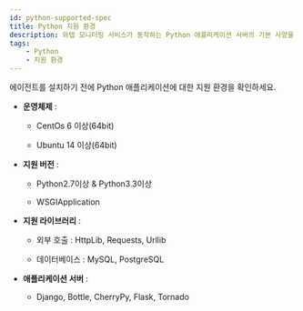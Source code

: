 ```yaml
---
id: python-supported-spec
title: Python 지원 환경
description: 와탭 모니터링 서비스가 동작하는 Python 애플리케이션 서버의 기본 사양을 알아보세요.
tags:
    - Python
    - 지원 환경
---
```


에이전트를 설치하기 전에 Python 애플리케이션에 대한 지원 환경을 확인하세요.

* **운영체제** :

    * CentOs 6 이상(64bit)
    
    * Ubuntu 14 이상(64bit)

* **지원 버전** :

    * Python2.7이상 & Python3.3이상

    * WSGIApplication

* **지원 라이브러리** :

    * 외부 호출 : HttpLib, Requests, Urllib

    * 데이터베이스 : MySQL, PostgreSQL

* **애플리케이션 서버** :

    * Django, Bottle, CherryPy, Flask, Tornado

